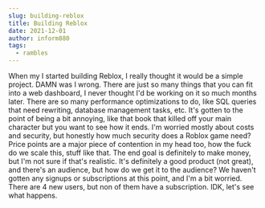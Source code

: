 ```yaml
---
slug: building-reblox
title: Building Reblox
date: 2021-12-01
author: inform880
tags:
  - rambles
---
```


When my I started building Reblox, I really thought it would be a simple project. DAMN was I wrong. There are just so many things that you can fit into a web dashboard, I never thought I'd be working on it so much months later. There are so many performance optimizations to do, like SQL queries that need rewriting, database management tasks, etc. It's gotten to the point of being a bit annoying, like that book that killed off your main character but you want to see how it ends. I'm worried mostly about costs and security, but honestly how much security does a Roblox game need? Price points are a major piece of contention in my head too, how the fuck do we scale this, stuff like that. The end goal is definitely to make money, but I'm not sure if that's realistic. It's definitely a good product (not great), and there's an audience, but how do we get it to the audience? We haven't gotten any signups or subscriptions at this point, and I'm a bit worried. There are 4 new users, but non of them have a subscription. IDK, let's see what happens.
